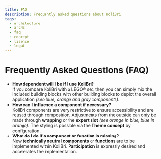 ```yaml
---
title: FAQ
description: Frequently asked questions about KoliBri
tags:
  - architecture
  - arc42
  - faq
  - concept
  - lizence
  - legal
---
```


# Frequently Asked Questions (FAQ)

- **How dependent will I be if I use KoliBri?**<br/>
  If you compare KoliBri with a LEGO® set, then you can simply mix the included building blocks with other building blocks to depict the overall application _(see blue, orange and gray components)_.
- **How can I influence a component if necessary?**<br/>
  KoliBri components are very restrictive to ensure accessibility and are reused through composition. Adjustments from the outside can only be made through **wrapping** or the **expert slot** _(see orange in blue, blue in orange)_. The styling is possible via the **Theme concept** by configuration.
- **What do I do if a component or function is missing?**<br/>
  New **technically neutral components** or **functions** are to be implemented within KoliBri. **Participation** is expressly desired and accelerates the implementation.
